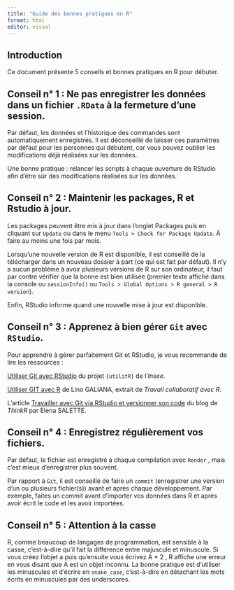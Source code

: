 ```yaml
---
title: "Guide des bonnes pratiques en R"
format: html
editor: visual
---
```


## Introduction

Ce document présente 5 conseils et bonnes pratiques en R pour débuter.

## **Conseil n° 1 :** Ne pas enregistrer les données dans un fichier `.RData` à la fermeture d’une session.

  Par défaut, les données et l’historique des commandes sont automatiquement enregistrés. Il est déconseillé de laisser ces paramètres par défaut pour les personnes qui débutent, car vous pouvez oublier les modifications déjà réalisées sur les données.

  Une bonne pratique : relancer les scripts à chaque ouverture de RStudio afin d’être sûr des modifications réalisées sur les données.

## **Conseil n° 2 :** Maintenir les packages, R et Rstudio à jour.

  Les packages peuvent être mis à jour dans l’onglet Packages puis en cliquant sur `Update` ou dans le menu `Tools > Check for Package Update`. À faire au moins une fois par mois.

  Lorsqu’une nouvelle version de R est disponible, il est conseillé de la télécharger dans un nouveau dossier à part (ce qui est fait par défaut). Il n’y a aucun problème à avoir plusieurs versions de R sur son ordinateur, il faut par contre vérifier que la bonne est bien utilisée (premier texte affiché dans la console ou `sessionInfo()` ou `Tools > Global Options > R general > R version`).

  Enfin, RStudio informe quand une nouvelle mise à jour est disponible.

## **Conseil n° 3 :** Apprenez à bien gérer `Git` avec `RStudio`.

  Pour apprendre à gérer parfaitement Git et RStudio, je vous recommande de lire les ressources :

[Utiliser Git avec RStudio](https://book.utilitr.org/03_Fiches_thematiques/Fiche_git_utilisation.html) du projet `{utilitR}` de l'*Insee*.

[Utiliser GIT avec R](https://linogaliana.gitlab.io/collaboratif/git.html#des-bases-de-git) de Lino GALIANA, extrait de *Travail collaboratif avec R*.

L’article [Travailler avec Git via RStudio et versionner son code](https://thinkr.fr/travailler-avec-git-via-rstudio-et-versionner-son-code/) du blog de *ThinkR* par Elena SALETTE.

## **Conseil n° 4 :** Enregistrez régulièrement vos fichiers.

  Par défaut, le fichier est enregistré à chaque compilation avec `Render` , mais c’est mieux d’enregistrer plus souvent.

  Par rapport à `Git`, il est conseillé de faire un `commit` (enregistrer une version d’un ou plusieurs fichier(s)) avant et après chaque développement. Par exemple, faites un commit avant d'importer vos données dans R et après avoir écrit le code et les avoir importées.

## **Conseil n° 5 :** Attention à la casse

  R, comme beaucoup de langages de programmation, est sensible à la casse, c’est-à-dire qu’il fait la différence entre majuscule et minuscule. Si vous créez l’objet a puis qu'ensuite vous écrivez A \* 2 , R affiche une erreur en vous disant que A est un objet inconnu. La bonne pratique est d’utiliser les minuscules et d’écrire en `snake_case`, c’est-à-dire en détachant les mots écrits en minuscules par des underscores.
